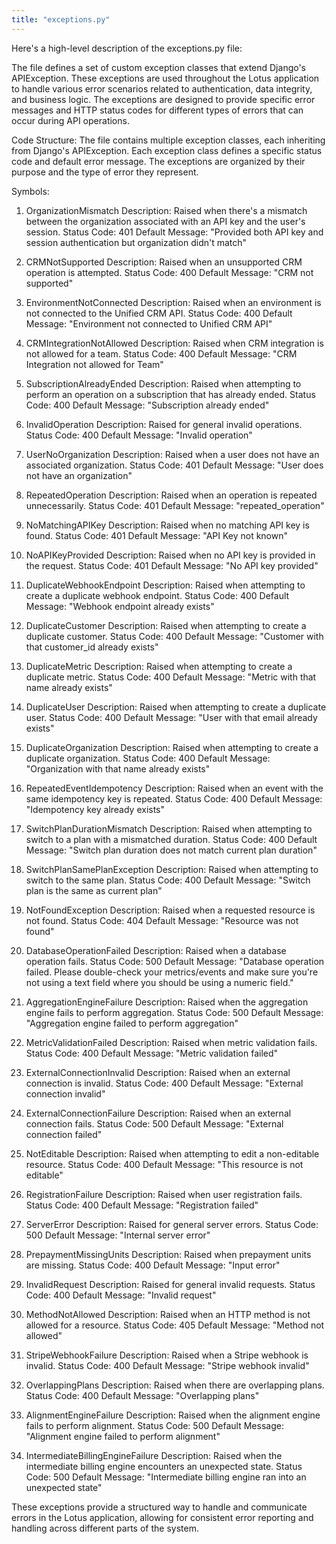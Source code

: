 ```yaml
---
title: "exceptions.py"
---
```


Here's a high-level description of the exceptions.py file:

The file defines a set of custom exception classes that extend Django's APIException. These exceptions are used throughout the Lotus application to handle various error scenarios related to authentication, data integrity, and business logic. The exceptions are designed to provide specific error messages and HTTP status codes for different types of errors that can occur during API operations.

Code Structure:
The file contains multiple exception classes, each inheriting from Django's APIException. Each exception class defines a specific status code and default error message. The exceptions are organized by their purpose and the type of error they represent.

Symbols:

1. OrganizationMismatch
   Description: Raised when there's a mismatch between the organization associated with an API key and the user's session.
   Status Code: 401
   Default Message: "Provided both API key and session authentication but organization didn't match"

2. CRMNotSupported
   Description: Raised when an unsupported CRM operation is attempted.
   Status Code: 400
   Default Message: "CRM not supported"

3. EnvironmentNotConnected
   Description: Raised when an environment is not connected to the Unified CRM API.
   Status Code: 400
   Default Message: "Environment not connected to Unified CRM API"

4. CRMIntegrationNotAllowed
   Description: Raised when CRM integration is not allowed for a team.
   Status Code: 400
   Default Message: "CRM Integration not allowed for Team"

5. SubscriptionAlreadyEnded
   Description: Raised when attempting to perform an operation on a subscription that has already ended.
   Status Code: 400
   Default Message: "Subscription already ended"

6. InvalidOperation
   Description: Raised for general invalid operations.
   Status Code: 400
   Default Message: "Invalid operation"

7. UserNoOrganization
   Description: Raised when a user does not have an associated organization.
   Status Code: 401
   Default Message: "User does not have an organization"

8. RepeatedOperation
   Description: Raised when an operation is repeated unnecessarily.
   Status Code: 401
   Default Message: "repeated_operation"

9. NoMatchingAPIKey
   Description: Raised when no matching API key is found.
   Status Code: 401
   Default Message: "API Key not known"

10. NoAPIKeyProvided
    Description: Raised when no API key is provided in the request.
    Status Code: 401
    Default Message: "No API key provided"

11. DuplicateWebhookEndpoint
    Description: Raised when attempting to create a duplicate webhook endpoint.
    Status Code: 400
    Default Message: "Webhook endpoint already exists"

12. DuplicateCustomer
    Description: Raised when attempting to create a duplicate customer.
    Status Code: 400
    Default Message: "Customer with that customer_id already exists"

13. DuplicateMetric
    Description: Raised when attempting to create a duplicate metric.
    Status Code: 400
    Default Message: "Metric with that name already exists"

14. DuplicateUser
    Description: Raised when attempting to create a duplicate user.
    Status Code: 400
    Default Message: "User with that email already exists"

15. DuplicateOrganization
    Description: Raised when attempting to create a duplicate organization.
    Status Code: 400
    Default Message: "Organization with that name already exists"

16. RepeatedEventIdempotency
    Description: Raised when an event with the same idempotency key is repeated.
    Status Code: 400
    Default Message: "Idempotency key already exists"

17. SwitchPlanDurationMismatch
    Description: Raised when attempting to switch to a plan with a mismatched duration.
    Status Code: 400
    Default Message: "Switch plan duration does not match current plan duration"

18. SwitchPlanSamePlanException
    Description: Raised when attempting to switch to the same plan.
    Status Code: 400
    Default Message: "Switch plan is the same as current plan"

19. NotFoundException
    Description: Raised when a requested resource is not found.
    Status Code: 404
    Default Message: "Resource was not found"

20. DatabaseOperationFailed
    Description: Raised when a database operation fails.
    Status Code: 500
    Default Message: "Database operation failed. Please double-check your metrics/events and make sure you're not using a text field where you should be using a numeric field."

21. AggregationEngineFailure
    Description: Raised when the aggregation engine fails to perform aggregation.
    Status Code: 500
    Default Message: "Aggregation engine failed to perform aggregation"

22. MetricValidationFailed
    Description: Raised when metric validation fails.
    Status Code: 400
    Default Message: "Metric validation failed"

23. ExternalConnectionInvalid
    Description: Raised when an external connection is invalid.
    Status Code: 400
    Default Message: "External connection invalid"

24. ExternalConnectionFailure
    Description: Raised when an external connection fails.
    Status Code: 500
    Default Message: "External connection failed"

25. NotEditable
    Description: Raised when attempting to edit a non-editable resource.
    Status Code: 400
    Default Message: "This resource is not editable"

26. RegistrationFailure
    Description: Raised when user registration fails.
    Status Code: 400
    Default Message: "Registration failed"

27. ServerError
    Description: Raised for general server errors.
    Status Code: 500
    Default Message: "Internal server error"

28. PrepaymentMissingUnits
    Description: Raised when prepayment units are missing.
    Status Code: 400
    Default Message: "Input error"

29. InvalidRequest
    Description: Raised for general invalid requests.
    Status Code: 400
    Default Message: "Invalid request"

30. MethodNotAllowed
    Description: Raised when an HTTP method is not allowed for a resource.
    Status Code: 405
    Default Message: "Method not allowed"

31. StripeWebhookFailure
    Description: Raised when a Stripe webhook is invalid.
    Status Code: 400
    Default Message: "Stripe webhook invalid"

32. OverlappingPlans
    Description: Raised when there are overlapping plans.
    Status Code: 400
    Default Message: "Overlapping plans"

33. AlignmentEngineFailure
    Description: Raised when the alignment engine fails to perform alignment.
    Status Code: 500
    Default Message: "Alignment engine failed to perform alignment"

34. IntermediateBillingEngineFailure
    Description: Raised when the intermediate billing engine encounters an unexpected state.
    Status Code: 500
    Default Message: "Intermediate billing engine ran into an unexpected state"

These exceptions provide a structured way to handle and communicate errors in the Lotus application, allowing for consistent error reporting and handling across different parts of the system.
